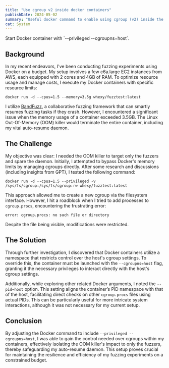 ```yaml
---
title: "Use cgroup v2 inside docker containers"
publishDate: 2024-05-02
summary: "Useful docker command to enable using cgroup (v2) inside the containers"
cat: System
---
```



<Callout title="TL;DR">
Start Docker container with `--privileged --cgroupns=host`.
</Callout>

## Background

In my recent endeavors, I've been conducting fuzzing experiments using Docker on a budget. My setup involves a few c6a.large EC2 instances from AWS, each equipped with 2 cores and 4GB of RAM. To optimize resource usage and manage costs, I execute my Docker containers with specific resource limits:

```shell
docker run -d --cpus=1.5 --memory=3.5g whexy/fuzztest:latest
```

I utilize [BandFuzz](https://fuzz.band/), a collaborative fuzzing framework that can smartly resumes fuzzing tasks if they crash. However, I encountered a significant issue when the memory usage of a container exceeded 3.5GB. The Linux Out-Of-Memory (OOM) killer would terminate the entire container, including my vital auto-resume daemon.

## The Challenge

My objective was clear: I needed the OOM killer to target only the fuzzers and spare the daemon. Initially, I attempted to bypass Docker's memory limits by managing cgroups directly. After some research and discussions (including insights from GPT), I tested the following command:

```shell
docker run -d --cpus=1.5 --privileged -v /sys/fs/cgroup:/sys/fs/cgroup:rw whexy/fuzztest:latest
```

This approach allowed me to create a new cgroup via the filesystem interface. However, I hit a roadblock when I tried to add processes to `cgroup.procs`, encountering the frustrating error:

```
error: cgroup.procs: no such file or directory
```

Despite the file being visible, modifications were restricted.

## The Solution

Through further investigation, I discovered that Docker containers utilize a namespace that restricts control over the host's cgroup settings. To override this, the container must be launched with the `--cgroupns=host` flag, granting it the necessary privileges to interact directly with the host's cgroup settings.

Additionally, while exploring other related Docker arguments, I noted the `--pid=host` option. This setting aligns the container’s PID namespace with that of the host, facilitating direct checks on other `cgroup.procs` files using actual PIDs. This can be particularly useful for more intricate system interactions, although it was not necessary for my current setup.

## Conclusion

By adjusting the Docker command to include `--privileged --cgroupns=host`, I was able to gain the control needed over cgroups within my containers, effectively isolating the OOM killer's impact to only the fuzzers, thereby safeguarding my auto-resume daemon. This setup proves crucial for maintaining the resilience and efficiency of my fuzzing experiments on a constrained budget.
